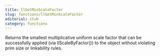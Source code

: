 ```yaml
---
title: llGetMinScaleFactor
slug: functions/llGetMinScaleFactor
editorial: stub
category: functions
---
```


<LSLFunction
	name="llGetMinScaleFactor"
	returnType="float"
/>

Returns the smallest multiplicative uniform scale factor that can be successfully applied (via llScaleByFactor()) to the object without violating prim size or linkability rules.

